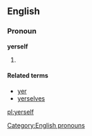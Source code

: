 ==English==

===Pronoun===
'''yerself'''

# {{context|nonstandard|or|dialectal|lang=en}} {{alternative form of|yourself|lang=en}}

====Related terms====
* [[yer]]
* [[yerselves]]

[[Category:English pronouns]]

[[pl:yerself]]